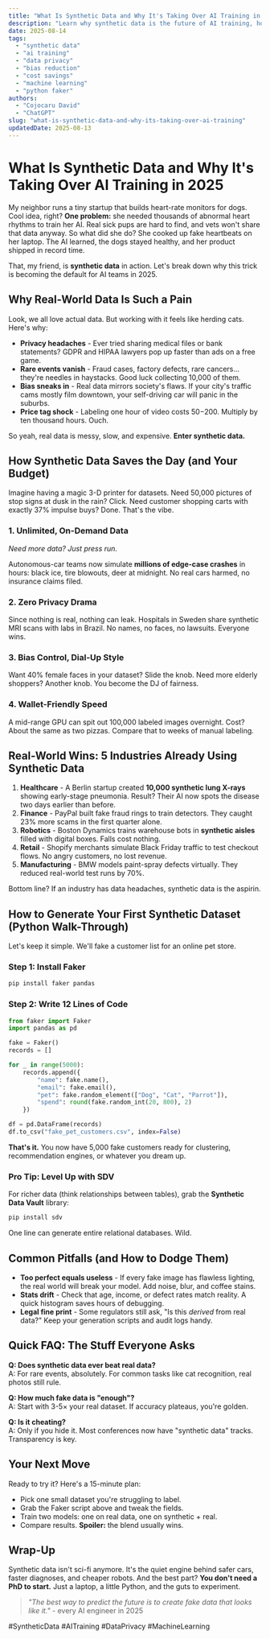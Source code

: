 ```yaml
---
title: "What Is Synthetic Data and Why It's Taking Over AI Training in 2025"
description: "Learn why synthetic data is the future of AI training, how it beats real-world datasets, and get the exact steps to start generating your own today."
date: 2025-08-14
tags:
  - "synthetic data"
  - "ai training"
  - "data privacy"
  - "bias reduction"
  - "cost savings"
  - "machine learning"
  - "python faker"
authors:
  - "Cojocaru David"
  - "ChatGPT"
slug: "what-is-synthetic-data-and-why-its-taking-over-ai-training"
updatedDate: 2025-08-13
---
```


# What Is Synthetic Data and Why It's Taking Over AI Training in 2025

My neighbor runs a tiny startup that builds heart-rate monitors for dogs. Cool idea, right? **One problem:** she needed thousands of abnormal heart rhythms to train her AI. Real sick pups are hard to find, and vets won't share that data anyway. So what did she do? She cooked up fake heartbeats on her laptop. The AI learned, the dogs stayed healthy, and her product shipped in record time.

That, my friend, is **synthetic data** in action. Let's break down why this trick is becoming the default for AI teams in 2025.

## Why Real-World Data Is Such a Pain

Look, we all love actual data. But working with it feels like herding cats. Here's why:

- **Privacy headaches** - Ever tried sharing medical files or bank statements? GDPR and HIPAA lawyers pop up faster than ads on a free game.
- **Rare events vanish** - Fraud cases, factory defects, rare cancers... they're needles in haystacks. Good luck collecting 10,000 of them.
- **Bias sneaks in** - Real data mirrors society's flaws. If your city's traffic cams mostly film downtown, your self-driving car will panic in the suburbs.
- **Price tag shock** - Labeling one hour of video costs $50-$200. Multiply by ten thousand hours. Ouch.

So yeah, real data is messy, slow, and expensive. **Enter synthetic data.**

## How Synthetic Data Saves the Day (and Your Budget)

Imagine having a magic 3-D printer for datasets. Need 50,000 pictures of stop signs at dusk in the rain? Click. Need customer shopping carts with exactly 37% impulse buys? Done. That's the vibe.

### 1. Unlimited, On-Demand Data

*Need more data? Just press run.*

Autonomous-car teams now simulate **millions of edge-case crashes** in hours: black ice, tire blowouts, deer at midnight. No real cars harmed, no insurance claims filed.

### 2. Zero Privacy Drama

Since nothing is real, nothing can leak. Hospitals in Sweden share synthetic MRI scans with labs in Brazil. No names, no faces, no lawsuits. Everyone wins.

### 3. Bias Control, Dial-Up Style

Want 40% female faces in your dataset? Slide the knob. Need more elderly shoppers? Another knob. You become the DJ of fairness.

### 4. Wallet-Friendly Speed

A mid-range GPU can spit out 100,000 labeled images overnight. Cost? About the same as two pizzas. Compare that to weeks of manual labeling.

## Real-World Wins: 5 Industries Already Using Synthetic Data

1. **Healthcare** - A Berlin startup created **10,000 synthetic lung X-rays** showing early-stage pneumonia. Result? Their AI now spots the disease two days earlier than before.
2. **Finance** - PayPal built fake fraud rings to train detectors. They caught 23% more scams in the first quarter alone.
3. **Robotics** - Boston Dynamics trains warehouse bots in **synthetic aisles** filled with digital boxes. Falls cost nothing.
4. **Retail** - Shopify merchants simulate Black Friday traffic to test checkout flows. No angry customers, no lost revenue.
5. **Manufacturing** - BMW models paint-spray defects virtually. They reduced real-world test runs by 70%.

Bottom line? If an industry has data headaches, synthetic data is the aspirin.

## How to Generate Your First Synthetic Dataset (Python Walk-Through)

Let's keep it simple. We'll fake a customer list for an online pet store.

### Step 1: Install Faker
```bash
pip install faker pandas
```

### Step 2: Write 12 Lines of Code
```python
from faker import Faker
import pandas as pd

fake = Faker()
records = []

for _ in range(5000):
    records.append({
        "name": fake.name(),
        "email": fake.email(),
        "pet": fake.random_element(["Dog", "Cat", "Parrot"]),
        "spend": round(fake.random_int(20, 800), 2)
    })

df = pd.DataFrame(records)
df.to_csv("fake_pet_customers.csv", index=False)
```

**That's it.** You now have 5,000 fake customers ready for clustering, recommendation engines, or whatever you dream up.

### Pro Tip: Level Up with SDV
For richer data (think relationships between tables), grab the **Synthetic Data Vault** library:

```bash
pip install sdv
```

One line can generate entire relational databases. Wild.

## Common Pitfalls (and How to Dodge Them)

- **Too perfect equals useless** - If every fake image has flawless lighting, the real world will break your model. Add noise, blur, and coffee stains.
- **Stats drift** - Check that age, income, or defect rates match reality. A quick histogram saves hours of debugging.
- **Legal fine print** - Some regulators still ask, "Is this *derived* from real data?" Keep your generation scripts and audit logs handy.

## Quick FAQ: The Stuff Everyone Asks

**Q: Does synthetic data ever beat real data?**  
A: For rare events, absolutely. For common tasks like cat recognition, real photos still rule.

**Q: How much fake data is "enough"?**  
A: Start with 3-5× your real dataset. If accuracy plateaus, you're golden.

**Q: Is it cheating?**  
A: Only if you hide it. Most conferences now have "synthetic data" tracks. Transparency is key.

## Your Next Move

Ready to try it? Here's a 15-minute plan:

- Pick one small dataset you're struggling to label.
- Grab the Faker script above and tweak the fields.
- Train two models: one on real data, one on synthetic + real.
- Compare results. **Spoiler:** the blend usually wins.

## Wrap-Up

Synthetic data isn't sci-fi anymore. It's the quiet engine behind safer cars, faster diagnoses, and cheaper robots. And the best part? **You don't need a PhD to start.** Just a laptop, a little Python, and the guts to experiment.

> _"The best way to predict the future is to create fake data that looks like it."_ - every AI engineer in 2025

#SyntheticData #AITraining #DataPrivacy #MachineLearning